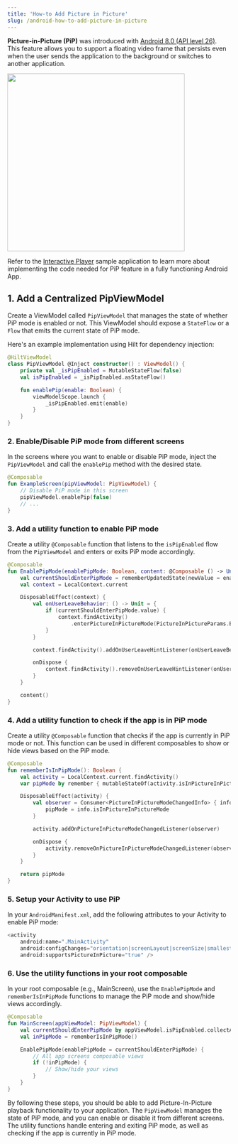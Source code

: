 ```yaml
---
title: 'How-to Add Picture in Picture'
slug: /android-how-to-add-picture-in-picture
---
```


**Picture-in-Picture (PiP)** was introduced with [Android 8.0 (API level 26)](https://developer.android.com/develop/ui/views/picture-in-picture). This feature allows you to support a floating video frame that persists even when the user sends the application to the background or switches to another application.


<div class="center-container">
  <img src={PiPImg} width="400" />
</div>

Refer to the [Interactive Player](https://github.com/dolbyio-samples/rts-app-android-viewer/tree/main/interactiveplayer) sample application to learn more about implementing the code needed for PiP feature in a fully functioning Android App.


<GettingStartedAndroid />

## 1. Add a Centralized PipViewModel

Create a ViewModel called `PipViewModel` that manages the state of whether PiP mode is enabled or not. This ViewModel should expose a `StateFlow` or a `Flow` that emits the current state of PiP mode.

Here's an example implementation using Hilt for dependency injection:

```kotlin
@HiltViewModel
class PipViewModel @Inject constructor() : ViewModel() {
    private val _isPipEnabled = MutableStateFlow(false)
    val isPipEnabled = _isPipEnabled.asStateFlow()

    fun enablePip(enable: Boolean) {
        viewModelScope.launch {
            _isPipEnabled.emit(enable)
        }
    }
}
```

### 2. Enable/Disable PiP mode from different screens

In the screens where you want to enable or disable PiP mode, inject the `PipViewModel` and call the `enablePip` method with the desired state.

```kotlin
@Composable
fun ExampleScreen(pipViewModel: PipViewModel) {
    // Disable PiP mode in this screen
    pipViewModel.enablePip(false)
    // ...
}
```

### 3. Add a utility function to enable PiP mode

Create a utility `@Composable` function that listens to the `isPipEnabled` flow from the `PipViewModel` and enters or exits PiP mode accordingly.

```kotlin
@Composable
fun EnablePipMode(enablePipMode: Boolean, content: @Composable () -> Unit) {
    val currentShouldEnterPipMode = rememberUpdatedState(newValue = enablePipMode)
    val context = LocalContext.current

    DisposableEffect(context) {
        val onUserLeaveBehavior: () -> Unit = {
            if (currentShouldEnterPipMode.value) {
                context.findActivity()
                    .enterPictureInPictureMode(PictureInPictureParams.Builder().build())
            }
        }

        context.findActivity().addOnUserLeaveHintListener(onUserLeaveBehavior)

        onDispose {
            context.findActivity().removeOnUserLeaveHintListener(onUserLeaveBehavior)
        }
    }

    content()
}
```

### 4. Add a utility function to check if the app is in PiP mode

Create a utility `@Composable` function that checks if the app is currently in PiP mode or not. This function can be used in different composables to show or hide views based on the PiP mode.

```kotlin
@Composable
fun rememberIsInPipMode(): Boolean {
    val activity = LocalContext.current.findActivity()
    var pipMode by remember { mutableStateOf(activity.isInPictureInPictureMode) }

    DisposableEffect(activity) {
        val observer = Consumer<PictureInPictureModeChangedInfo> { info ->
            pipMode = info.isInPictureInPictureMode
        }

        activity.addOnPictureInPictureModeChangedListener(observer)

        onDispose {
            activity.removeOnPictureInPictureModeChangedListener(observer)
        }
    }

    return pipMode
}
```

### 5. Setup your Activity to use PiP

In your `AndroidManifest.xml`, add the following attributes to your Activity to enable PiP mode:

```kotlin
<activity
    android:name=".MainActivity"
    android:configChanges="orientation|screenLayout|screenSize|smallestScreenSize"
    android:supportsPictureInPicture="true" />
```

### 6. Use the utility functions in your root composable

In your root composable (e.g., MainScreen), use the `EnablePipMode` and `rememberIsInPipMode` functions to manage the PiP mode and show/hide views accordingly.

```kotlin
@Composable
fun MainScreen(appViewModel: PipViewModel) {
    val currentShouldEnterPipMode by appViewModel.isPipEnabled.collectAsStateWithLifecycle()
    val inPipMode = rememberIsInPipMode()

    EnablePipMode(enablePipMode = currentShouldEnterPipMode) {
        // All app screens composable views
        if (!inPipMode) {
            // Show/hide your views
        }
    }
}
```

By following these steps, you should be able to add Picture-In-Picture playback functionality to your application. The `PipViewModel` manages the state of PiP mode, and you can enable or disable it from different screens. The utility functions handle entering and exiting PiP mode, as well as checking if the app is currently in PiP mode.
